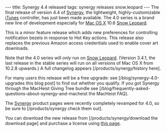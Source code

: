 ---
title: Synergy 4.4 released
tags: synergy releases snow.leopard
---
The final release of version 4.4 of [[Synergy]], the lightweight, highly-customizable [[iTunes]] controller, has just been made available. The 4.0 series is a brand new line of development especially for [[Mac OS X]] 10.6 [[Snow Leopard]].

This is a minor feature release which adds new preferences for controlling notification bezels in response to Hot Key actions. This release also replaces the previous Amazon access credentials used to enable cover art downloads.

Note that the 4.0 series will ''only'' run on [[Snow Leopard]]. (Version 3.4.1, the last release in the stable series will run on all versions of Mac OS X from 10.2.8 upwards.) A full changelog appears [/products/synergy/history here].

For many users this release will be a free upgrade: see [/blog/synergy-4.0-upgrades this blog post] to find out whether you qualify. If you got Synergy through the MacHeist Giving Tree bundle see  [/blog/frequently-asked-questions-about-synergy-and-macheist the MacHeist FAQ].

The [[Synergy]] product pages were recently completely revamped for 4.0, so be sure to [/products/synergy check them out].

You can download the new release from [/products/synergy/download the download page] and purchase a license using [https://secure.wincent.com/a/products/synergy-classic/purchase/ this page].

